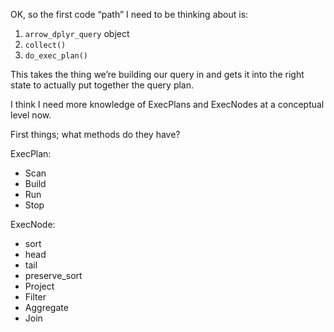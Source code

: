 OK, so the first code "path" I need to be thinking about is:

1. `arrow_dplyr_query` object
2. `collect()`
3. `do_exec_plan()`

This takes the thing we're building our query in and gets it into the right 
state to actually put together the query plan.

I think I need more knowledge of ExecPlans and ExecNodes at a conceptual level now.

First things; what methods do they have?

ExecPlan:

* Scan
* Build
* Run
* Stop

ExecNode:

* sort
* head
* tail
* preserve_sort
* Project
* Filter
* Aggregate
* Join
